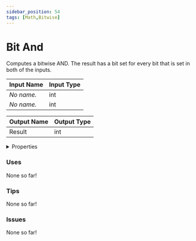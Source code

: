 ```yaml
---
sidebar_position: 54
tags: [Math,Bitwise]
---
```


# Bit And

Computes a bitwise AND. The result has a bit set for every bit that is set in both of the inputs.




<EsbSvg />

| Input Name | Input Type |
|-----------|-----------|
| *No name.* | int |
| *No name.* | int |

| Output Name | Output Type |
|-----------|-----------|
| Result | int |


<details>
  <summary>Properties</summary>
  <div>
    <div>
    <table>
      <thead>
        <tr>
          <th>Is beta required?</th>
          <th>❌</th>
        </tr>
        <tr>
          <th>Is this chip a trolling risk?</th>
          <th>❌</th>
        </tr>
        <tr>
          <th>Chip UUID</th>
          <th>28a95bc3-ab08-48ae-b0c0-16b41168bf47</th>
        </tr>
      </thead>
    </table>
    </div>
  </div>
</details>

### Uses

None so far!

### Tips

None so far!

### Issues

None so far!